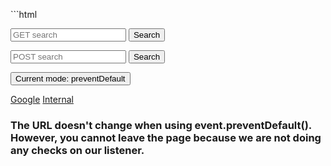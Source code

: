 
<Demo id="preventDefault" slug="oNajZwQ">
<p slot="code">
```html
<!DOCTYPE html>
<html lang="en">
  <head>
    <meta charset="UTF-8" />
    <meta name="viewport" content="width=device-width, initial-scale=1.0" />
    <title>Navigation API demo 1</title>
  </head>
  <body>
    <form action="/search">
      <input type="text" name="search" placeholder="GET search" />
      <button type="submit">Search</button>
    </form>
    <form method="POST" action="/search">
      <input type="text" name="search" placeholder="POST search" />
      <button type="submit">Search</button>
    </form>
    <button id="mode-button"> Current mode: preventDefault</button>
    <p id="url"></p>
    <a href="https://www.google.com">Google</a>
    <a href="/internal">Internal</a>
    <h3 id="mainText">
      The URL doesn't change when using event.preventDefault(). However, you
      cannot leave the page because we are not doing any checks on our listener.
    </h3>
    <script defer>
      const button = document.querySelector("#mode-button")
      const urlDisplay = document.querySelector("#url")
      const mainText = document.querySelector("#mainText")
      const inputs = document.querySelectorAll("input")

      if (!urlDisplay) throw new Error("No url display")
      urlDisplay.textContent = "current URL: " + location.href

      let mode = "preventDefault"

      button?.addEventListener("click", modeSwap)
      navigation.addEventListener("navigate", navigationHandler)

      function modeSwap() {
        if (!button || !mainText) return console.log("no button or mainText")
        if (mode === "preventDefault") {
          mode = "intercept"
          button.textContent = "Current mode: intercept"
          mainText.innerHTML = `<h6>Okay, you can leave if you want to. But, I'll miss you.</h6>`
        } else {
          mode = "preventDefault"
          button.textContent = "Current mode: preventDefault"
          mainText.innerHTML = `<h1>I'll never let you leave!</h1>`
        }
      }

      async function navigationHandler(event) {
        if (!button || !urlDisplay || !mainText) return

        const url = new URL(event.destination.url)

        const path = url.pathname
        const searchParams = url.searchParams

        if (mode === "preventDefault") {
          event.preventDefault()
          const formData = event.formData
          if (path === "/search" && searchParams.has("search")) {
            const search = searchParams.get("search")
            mainText.textContent = `You searched for ${search} with a GET request. That's so cool.`
            return
          }
          if (formData) {
            const search = formData.get("search")
            mainText.textContent = `You searched for ${search} with a POST request. I love that about you.`
            return
          }
          if (url.origin === location.origin) {
            mainText.innerHTML = `<h1>Yeah, just stay here. It's nice here.</h1>`
            return
          } else {
            if (checkInputs()) {
              if (
                !confirm(
                  "You have unsaved changes. Are you sure you want to leave?"
                )
              ) {
                mainText.innerHTML = `<h1>I mean, you can't leave anyway, but I'm glad you're staying.</h1>`
                return
              }
            }
            mainText.innerHTML = `<h1>NO! You can't go to ${url.href}.</h1>
            <small>I would miss you too much.</small>`
          }
        } else {
          // You don't need a whole different handler.
          // This is all you need to do to check for unsaved changes.
          // if (checkInputs()) {
          //   if(!confirm("You have unsaved changes. Are you sure you want to leave?")) {
          //     event.preventDefault()
          //     return
          //   }
          // }
          event.intercept({
            handler() {
              if (path === "/internal") {
                mainText.innerHTML = `<h1>Yeah, you can stay here... But, really... you can leave now.</h1>`
              }
              if (path === "/search" && searchParams.has("search")) {
                const search = searchParams.get("search")
                mainText.textContent = `You searched for ${search} with a GET request. How original.`
              }
              const formData = event.formData
              const search = formData.get("search")
              mainText.textContent = `You searched for ${search} with a POST request. Boooring. Just go to Google already.`
            },
          })
        }
        setTimeout(() => {
          urlDisplay.textContent = "current URL: " + location.href
        }) // this is just to wait until after the promise resolves
        // we'll explore better ways to do this later
      }

      function checkInputs() {
        for (const input of inputs) {
          if (input.value) {
            return true
          }
        }
        return false
      }
    </script>

  </body>
</html>
```
</p>
<IFrame src={demoURL + "2"} slot="demo" small />
</Demo>